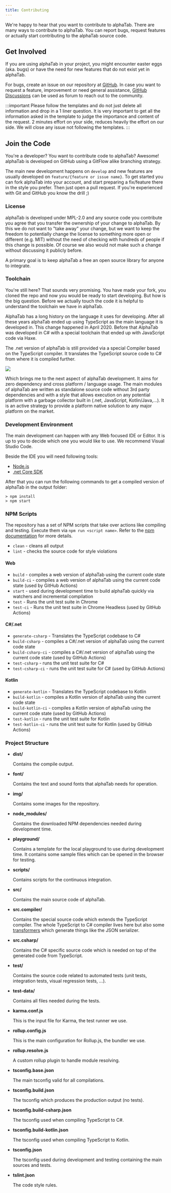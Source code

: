 ```yaml
---
title: Contributing
---
```


We're happy to hear that you want to contribute to alphaTab. There are many ways to contribute to alphaTab.
You can report bugs, request features or actually start contributing to the alphaTab source code. 

## Get Involved

If you are using alphaTab in your project, you might encounter easter eggs (aka. bugs) or have the need for 
new features that do not exist yet in alphaTab. 

For bugs, create an issue on our repository at [GitHub](https://github.com/CoderLine/alphaTab/issues/new/choose).
In case you want to request a feature, improvement or need general assistance, [GitHub Discussions](https://github.com/CoderLine/alphaTab/discussions) can be used as forum to reach out to the community.

:::important
Please follow the templates and do not just delete all information and drop in a 1 liner question. It is very important
to get all the information asked in the template to judge the importance and content of the request. 2 minutes effort
on your side, reduces heavily the effort on our side. We will close any issue not following the templates. 
:::


## Join the Code

You're a developer? You want to contribute code to alphaTab? Awesome! alphaTab is developed on GitHub using a GitFlow alike branching strategy. 

The main new development happens on `develop` and new features are usually developed on `feature/{feature or issue name}`. To get started 
you can fork alphaTab into your account, and start preparing a fix/feature there in the style you prefer. Then just open a pull request. 
If you're experienced with Git and GitHub you know the drill ;)

### License

alphaTab is developed under MPL-2.0 and any source code you contribute you agree that you transfer the ownership of your change to alphaTab. 
By this we do not want to "take away" your change, but we want to keep the freedom to potentially change the license to something more open or different (e.g. MIT)
without the need of checking with hundreds of people if this change is possible. Of course we also would not make such a change without discussing it publicly before. 

A primary goal is to keep alphaTab a free an open source library for anyone to integrate. 

### Toolchain

You're still here? That sounds very promising. You have made your fork, you cloned the repo and now you would be ready to start developing. 
But how is the big question. Before we actually touch the code it is helpful to understand the toolchain we have in alphaTab.

AlphaTab has a long history on the language it uses for developing. After all these years alphaTab ended up using TypeScript as the main language
it is developed in. This change happened in April 2020. Before that AlphaTab was developed in C# with a special toolchain that ended up with JavaScript code via Haxe. 

The .net version of alphaTab is still provided via a special Compiler based on the TypeScript compiler. It translates the TypeScript source code to C# 
from where it is compiled further. 

<img src="/img/toolchain.svg" />

Which brings me to the next aspect of alphaTab development. It aims for zero dependency and cross platform / language usage. 
The main modules of alphaTab are written as standalone source code without 3rd party dependencies and with a style that allows 
execution on any potential platform with a garbage collector built in (.net, JavaScript, Kotlin/Java,...). It is an active strategy
to provide a platform native solution to any major platform on the market. 

### Development Environment

The main development can happen with any Web focused IDE or Editor. It is up to you to decide which one you would like to use. 
We recommend Visual Studio Code. 

Beside the IDE you will need following tools: 

* [Node.js](https://nodejs.org/)
* [.net Core SDK](https://dotnet.microsoft.com/download)

After that you can run the following commands to get a compiled version of alphaTab in the output folder:

```
> npm install
> npm start
```

### NPM Scripts

The repository has a set of NPM scripts that take over actions like compiling and testing. Execute them via 
`npm run <script name>`. Refer to the [npm documentation](https://docs.npmjs.com/cli/run-script) for more details. 

* `clean` - cleans all output
* `lint` - checks the source code for style violations

#### Web

* `build` - compiles a web version of alphaTab using the current code state
* `build-ci` - compiles a web version of alphaTab using the current code state (used by GitHub Actions)
* `start` - used during development time to build alphaTab quickly via watchers and incremental compilation
* `test` - Runs the unit test suite in Chrome
* `test-ci` - Runs the unit test suite in Chrome Headless (used by GitHub Actions)

#### C#/.net

* `generate-csharp` - Translates the TypeScript codebase to C#
* `build-csharp` - compiles a C#/.net version of alphaTab using the current code state
* `build-csharp-ci` - compiles a C#/.net version of alphaTab using the current code state (used by GitHub Actions)
* `test-csharp` - runs the unit test suite for C#
* `test-csharp-ci` - runs the unit test suite for C# (used by GitHub Actions)

#### Kotlin

* `generate-kotlin` - Translates the TypeScript codebase to Kotlin
* `build-kotlin` - compiles a Kotlin version of alphaTab using the current code state
* `build-kotlin-ci` - compiles a Kotlin version of alphaTab using the current code state (used by GitHub Actions)
* `test-kotlin` - runs the unit test suite for Kotlin
* `test-kotlin-ci` - runs the unit test suite for Kotlin (used by GitHub Actions)

### Project Structure

- **dist/**

  Contains the compile output. 

- **font/**

  Contains the text and sound fonts that alphaTab needs for operation.

- **img/**

  Contains some images for the repository.

- **node_modules/**

  Contains the downloaded NPM dependencies needed during development time. 

- **playground/**

  Contains a template for the local playground to use during development time. It contains some sample files which 
  can be opened in the browser for testing. 

- **scripts/**

  Contains scripts for the continuous integration. 

- **src/**

  Contains the main source code of alphaTab.

- **src.compiler/**

  Contains the special source code which extends the TypeScript compiler. The whole TypeScript to C# compiler lives here but also 
  some [transformers](https://github.com/cevek/ttypescript) which generate things like the JSON serializer. 

- **src.csharp/**
 
  Contains the C# specific source code which is needed on top of the generated code from TypeScript. 

- **test/**

  Contains the source code related to automated tests (unit tests, integration tests, visual regression tests, ...).

- **test-data/**

  Contains all files needed during the tests. 

- **karma.conf.js**

  This is the input file for Karma, the test runner we use. 

- **rollup.config.js**

  This is the main configuration for Rollup.js, the bundler we use. 

- **rollup.resolve.js**

  A custom rollup plugin to handle module resolving. 

- **tsconfig.base.json**

  The main tsconfig valid for all compilations.

- **tsconfig.build.json**

  The tsconfig which produces the production output (no tests).

- **tsconfig.build-csharp.json**

  The tsconfig used when compiling TypeScript to C#.

- **tsconfig.build-kotlin.json**

  The tsconfig used when compiling TypeScript to Kotlin.

- **tsconfig.json**

  The tsconfig used during development and testing containing the main sources and tests.

- **tslint.json**

  The code style rules.
